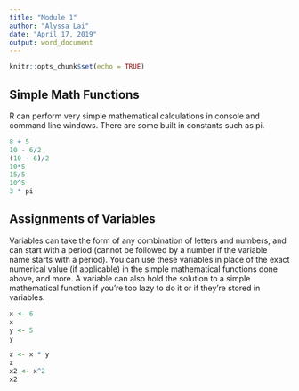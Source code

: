 ```yaml
---
title: "Module 1"
author: "Alyssa Lai"
date: "April 17, 2019"
output: word_document
---
```


```r
knitr::opts_chunk$set(echo = TRUE)
```

## Simple Math Functions

R can perform very simple mathematical calculations in console and command line windows. There are some built in constants such as pi.

```r

8 + 5
10 - 6/2
(10 - 6)/2
10*5
15/5
10^5
3 * pi

```

## Assignments of Variables

Variables can take the form of any combination of letters and numbers, and can start with a period (cannot be followed by a number if the variable name starts with a period). You can use these variables in place of the exact numerical value (if applicable) in the simple mathematical functions done above, and more. A variable can also hold the solution to a simple mathematical function if you're too lazy to do it or if they're stored in variables.

```r

x <- 6
x
y <- 5
y

z <- x * y
z
x2 <- x^2
x2

```